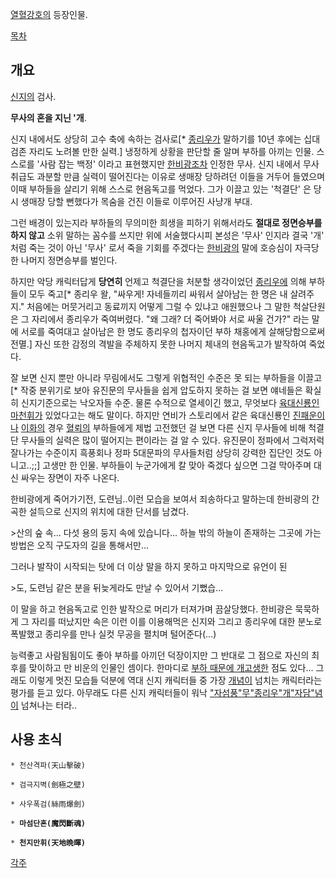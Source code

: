 [[열혈강호]]의 등장인물.

[[목차]]

== 개요 ==
[[신지(열혈강호)|신지]]의 검사.

'''무사의 혼을 지닌 '개'''{{{'}}}.

신지 내에서도 상당히 고수 축에 속하는 검사로[* [[종리우]]가 말하기를 10년 후에는 십대검존 자리도 노려볼 만한 실력.] 냉정하게 상황을 판단할 줄 알며 부하를 아끼는 인물. 스스로를 '사람 잡는 백정' 이라고 표현했지만 [[한비광]]조차 인정한 무사. 신지 내에서 무사 취급도 과분할 만큼 실력이 떨어진다는 이유로 생매장 당하려던 이들을 거두어 들였으며 이때 부하들을 살리기 위해 스스로 현음독고를 먹었다. 그가 이끌고 있는 '척결단' 은 당시 생매장 당할 뻔했다가 목숨을 건진 이들로 이루어진 사냥개 부대.

그런 배경이 있는지라 부하들의 무의미한 희생을 피하기 위해서라도 '''절대로 정면승부를 하지 않고''' 소위 말하는 꼼수를 쓰지만 위에 서술했다시피 본성은 '무사' 인지라 결국 '개' 처럼 죽는 것이 아닌 '무사' 로서 죽을 기회를 주겠다는 [[한비광]]의 말에 호승심이 자극당한 나머지 정면승부를 벌인다.

하지만 악당 캐릭터답게 '''당연히''' 언제고 척결단을 처분할 생각이었던 [[종리우]]에 의해 부하들이 모두 죽고[* 종리우 왈, "싸우게! 자네들끼리 싸워서 살아남는 한 명은 내 살려주지." 처음에는 머뭇거리고 동료끼지 어떻게 그럴 수 있냐고 애원했으나 그 말한 척살단원은 그 자리에서 종리우가 죽여버렸다. "왜 그래? 더 죽어봐야 서로 싸울 건가?" 라는 말에 서로를 죽여대고 살아남은 한 명도 종리우의 첩자이던 부하 채홍에게 살해당함으로써 전멸.] 자신 또한 감정의 격발을 주체하지 못한 나머지 체내의 현음독고가 발작하여 죽었다.

잘 보면 신지 뿐만 아니라 무림에서도 그렇게 위협적인 수준은 못 되는 부하들을 이끌고[* 작중 분위기로 보아 유진문의 무사들을 쉽게 압도하지 못하는 걸 보면 얘네들은 확실히 신지기준으로는 낙오자들 수준. 물론 수적으로 열세이긴 했고, 무엇보다 [[육대신룡]]인 [[마천휘]]가 있었다고는 해도 말이다. 하지만 연비가 스토리에서 같은 육대신룡인 [[진패운]]이나 [[이화]]의 경우 [[혈뢰]]의 부하들에게 제법 고전했던 걸 보면 다른 신지 무사들에 비해 척결단 무사들의 실력은 많이 떨어지는 편이라는 걸 알 수 있다. 유진문이 정파에서 그럭저럭 잘나가는 수준이지 흑풍회나 정파 5대문파의 무사들처럼 상당히 강력한 집단인 것도 아니고..;;] 고생만 한 인물. 부하들이 누군가에게 칼 맞아 죽겠다 싶으면 그걸 막아주며 대신 싸우는 장면이 자주 나온다. 

한비광에게 죽어가기전, 도련님..이런 모습을 보여서 죄송하다고 말하는데  한비광의 간곡한 설득으로 신지의 위치에 대한 단서를 남겼다.

>산의 숲 속... 다섯 용의 둥지 속에 있습니다... 하늘 밖의 하늘이 존재하는 그곳에 가는 방법은 오직 구도자의 길을 통해서만...

그러나 발작이 시작되는 탓에 더 이상 말을 하지 못하고 마지막으로 유언이 된

>도, 도련님 같은 분을 뒤늦게라도 만날 수 있어서 기뻤습...

이 말을 하고 현음독고로 인한 발작으로 머리가 터져가며 끔살당했다. 한비광은 묵묵하게 그 자리를 떠났지만 속은 이런 이를 이용해먹은 신지와 그리고 종리우에 대한 분노로 폭발했고 종리우를 만나 실컷 무공을 펼치며 털어준다(...)

능력좋고 사람됨됨이도 좋아 부하를 아끼던 덕장이지만 그 반대로 그 점으로 자신의 최후를 맞이하고 만 비운의 인물인 셈이다. 한마디로 [[부하 때문에 개고생]]한 점도 있다... 그래도 이렇게 멋진 모습들 덕분에 역대 신지 캐릭터들 중 가장 [[개념]]이 넘치는 캐릭터라는 평가를 듣고 있다. 아무래도 다른 신지 캐릭터들이 워낙 [["자섬풍"무]][["종리우"개]][["자담"념]]이 넘쳐나는 터라..    

== 사용 초식 ==
 * 천산격파(天山擊破)

 * 검극지벽(劍極之壁)

 * 사우폭검(絲雨爆劍)

 * '''마섬단혼(魔閃斷魂)'''

 * '''천지만휘(天地晩暉)'''
[[각주]]
